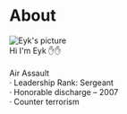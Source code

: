 # About

<div style={{ display: "flex", alignItems: "flex-start" }}>
  <img
    src="https://velog.velcdn.com/images/afds4567/post/dee592b2-fc96-41e7-92d3-a901e35a09b1/image.png"
    alt="Eyk's picture"
    style={{ marginRight: "20px" }}
  />
  <div>
    <div>Hi I'm Eyk ✋✋</div>
    <br />
    <div>Air Assault </div>
    <div>· Leadership Rank: Sergeant</div>
    <div>· Honorable discharge – 2007</div>
    <div>· Counter terrorism</div>
  </div>
</div>
